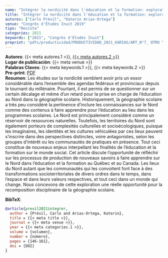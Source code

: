 ```yaml
---
name: "Intégrer la nordicité dans l'éducation et la formation: exploration d'enjeux"
title: "Intégrer la nordicité dans l'éducation et la formation: exploration d'enjeux"
autores: ["Carlo Prévil", "Katerin Arias-Ortega"]
venue: "Congrès d'Études Inuit 2019"
tipo: "Revista"
categories: 2021
keywords: ["2021", "Congrès d'Études Inuit"]
preprint: "pdfs/productividad/PRODUCTIVIDAD_2021_KARIAS/ART_N°7_ OTRO Y ARIAS-ORTEGA_Cap_ libro_2021_REFERATO EXTERNO_CANADA.pdf"
---
```

**Autores**: {{< meta autores.1 >}}, [{{< meta autores.2 >}}](../members/current/Katerin Arias.qmd)    
**Lugar de publicación**: {{< meta venue >}}     
**Palabras Claves**: {{< meta keywords.1 >}}, {{< meta keywords.2 >}}  
**Pre-print**: [PDF](../{{< meta preprint >}})    
**Resumen**: Les études sur la nordicité semblent avoir pris un essor considérable dans l'ensemble des agendas fédéraux et provinciaux depuis le tournant du millénaire. Pourtant, il est permis de se questionner sur un certain décalage et même d'un retard pour la prise en charge de l'éducation au Nord dans la géographie scolaire. Historiquement, la géographie scolaire a très peu considéré la pertinence d'inclure les connaissances sur le Nord comme des contenus à faire apprendre pour l'éducation au lieu dans les programmes scolaires. Le Nord est principalement considéré comme un réservoir de ressources naturelles. Toutefois, les territoires du Nord sont également porteurs de complexités culturelles et socioécologiques, puisque les imaginaires, les identités et les cultures véhiculées par ces lieux peuvent s'inscrire dans des perspectives distinctes, voire antagonistes, selon les groupes d'intérêt ou les communautés de pratiques en présence. Tout ceci constitue de nouveaux enjeux interpellant les finalités de l'éducation et la formation sur le monde social. Cet article discute l'opportunité de réfléchir sur les processus de production de nouveaux savoirs à faire apprendre sur le Nord dans l'éducation et la formation au Québec et au Canada. Les lieux du Nord autant que les communautés qui les convoitent font face à des transformations socioterritoriales de divers ordres dans le temps, dans l'espace et dans leurs valeurs respectives, et tout ceci dans un monde qui change. Nous concevons de cette exploration une réelle opportunité pour la recomposition disciplinaire de la géographie scolaire.


**BibTeX**:
```bibtex
@article{previl2021integrer,
  author = {Prévil, Carlo and Arias-Ortega, Katerin},
  title = {{< meta title >}},
  journal = {{< meta venue >}},
  year = {{< meta categories.1 >}},
  volume = {volumen},
  number = {número},
  pages = {146-161},
  doi = {DOI}
}
```

